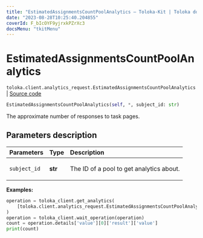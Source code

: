 ```yaml
---
title: "EstimatedAssignmentsCountPoolAnalytics — Toloka-Kit | Toloka documentation"
date: "2023-08-28T10:25:40.204855"
coverId: F_bIcOYF9yjrxkPZrXc3
docsMenu: "tkitMenu"
---
```


# EstimatedAssignmentsCountPoolAnalytics

`toloka.client.analytics_request.EstimatedAssignmentsCountPoolAnalytics` | [Source code](https://github.com/Toloka/toloka-kit/blob/v1.2.1/src/client/analytics_request.py#L257)

```python
EstimatedAssignmentsCountPoolAnalytics(self, *, subject_id: str)
```

The approximate number of responses to task pages.

## Parameters description

| Parameters | Type | Description |
| :----------| :----| :-----------|
`subject_id`|**str**|<p>The ID of a pool to get analytics about.</p>

**Examples:**

```python
operation = toloka_client.get_analytics(
    [toloka.client.analytics_request.EstimatedAssignmentsCountPoolAnalytics(subject_id='1084779')]
)
operation = toloka_client.wait_operation(operation)
count = operation.details['value'][0]['result']['value']
print(count)
```